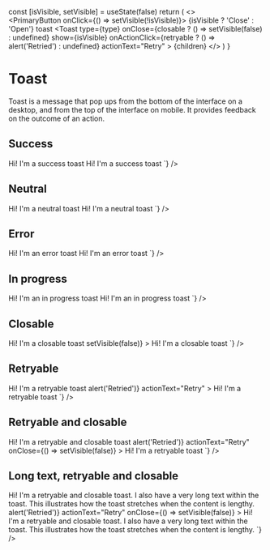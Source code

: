 
  const [isVisible, setVisible] = useState(false)
  return (
    <>
      <br />
      <PrimaryButton onClick={() => setVisible(!isVisible)}>
        {isVisible ? 'Close' : 'Open'} toast
      </PrimaryButton>
      <Toast
        type={type}
        onClose={closable ? () => setVisible(false) : undefined}
        show={isVisible}
        onActionClick={retryable ? () => alert('Retried') : undefined}
        actionText="Retry"
      >
        {children}
      </Toast>
    </>
  )
}

<Meta title="Layout/Toast" component={Toast} />

# Toast

Toast is a message that pop ups from the bottom of the interface on a desktop, and from the top of the interface on mobile. It provides feedback on the outcome of an action.

## Success

<Story name="Success">
  <ToastToggler type={NOTIFICATION_TYPE.SUCCESS}>
    Hi! I'm a success toast
  </ToastToggler>
  <Source
    dark
    code={`
<Toast type={NOTIFICATION_TYPE.SUCCESS} show={isVisible}>
  Hi! I'm a success toast
</Toast>
    `}
  />
</Story>

## Neutral

<Story name="Neutral">
  <ToastToggler type={NOTIFICATION_TYPE.NEUTRAL}>
    Hi! I'm a neutral toast
  </ToastToggler>
  <Source
    dark
    code={`
<Toast type={NOTIFICATION_TYPE.NEUTRAL} show={isVisible}>
  Hi! I'm a neutral toast
</Toast>
    `}
  />
</Story>

## Error

<Story name="Error">
  <ToastToggler type={NOTIFICATION_TYPE.ERROR}>
    Hi! I'm an error toast
  </ToastToggler>
  <Source
    dark
    code={`
<Toast type={NOTIFICATION_TYPE.ERROR} show={isVisible}>
  Hi! I'm an error toast
</Toast>
    `}
  />
</Story>

## In progress

<Story name="In progress">
  <ToastToggler type={NOTIFICATION_TYPE.IN_PROGRESS}>
    Hi! I'm an in progress toast
  </ToastToggler>
  <Source
    dark
    code={`
<Toast type={NOTIFICATION_TYPE.IN_PROGRESS} show={isVisible}>
  Hi! I'm an in progress toast
</Toast>
    `}
  />
</Story>

## Closable

<Story name="Closable">
  <ToastToggler type={NOTIFICATION_TYPE.IN_PROGRESS} closable>
    Hi! I'm a closable toast
  </ToastToggler>
  <Source
    dark
    code={`
<Toast
  type={NOTIFICATION_TYPE.SUCCESS}
  show={isVisible}
  onClose={() => setVisible(false)}
>
  Hi! I'm a closable toast
</Toast>
    `}
  />
</Story>

## Retryable

<Story name="Retryable">
  <ToastToggler type={NOTIFICATION_TYPE.IN_PROGRESS} retryable>
    Hi! I'm a retryable toast
  </ToastToggler>
  <Source
    dark
    code={`
<Toast
  type={NOTIFICATION_TYPE.SUCCESS}
  show={isVisible}
  onAction={() => alert('Retried')}
  actionText="Retry"
>
  Hi! I'm a retryable toast
</Toast>
    `}
  />
</Story>

## Retryable and closable

<Story name="Retryable and closable">
  <ToastToggler type={NOTIFICATION_TYPE.IN_PROGRESS} retryable closable>
    Hi! I'm a retryable and closable toast
  </ToastToggler>
  <Source
    dark
    code={`
<Toast
  type={NOTIFICATION_TYPE.SUCCESS}
  show={isVisible}
  onAction={() => alert('Retried')}
  actionText="Retry"
  onClose={() => setVisible(false)}
>
  Hi! I'm a retryable toast
</Toast>
    `}
  />
</Story>

## Long text, retryable and closable

<Story name="Long text, retryable and closable">
  <ToastToggler type={NOTIFICATION_TYPE.SUCCESS} retryable closable>
    Hi! I'm a retryable and closable toast. I also have a very long text within
    the toast. This illustrates how the toast stretches when the content is
    lengthy.
  </ToastToggler>
  <Source
    dark
    code={`
<Toast
  type={NOTIFICATION_TYPE.SUCCESS}
  show={isVisible}
  onAction={() => alert('Retried')}
  actionText="Retry"
  onClose={() => setVisible(false)}
>
  Hi! I'm a retryable and closable toast. I also have a very long text within
  the toast. This illustrates how the toast stretches when the content is
  lengthy.
</Toast>
    `}
  />
</Story>
